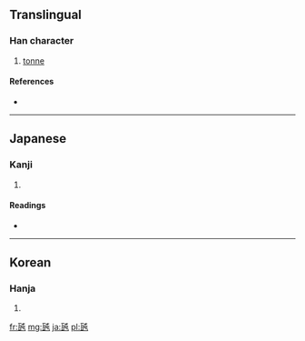 ==Translingual==

===Han character===
{{Han char|rn=98|rad=瓦|as=04|sn=9|four=|canj=一弓心山 (MNPU)}}

# [[tonne]]

====References====
* {{Han ref|kx=0748.201|dkj=21467|dj=1157.100|hdz=21422.171|uh=74F2|ud=29938}}

----

==Japanese==

===Kanji===
{{ja-kanji|grade=|rs=瓦04}}

# {{defn|lang=ja|sort=瓦04}}

====Readings====
* {{ja-readings|on=|kun=[[トン]] (ton)}}

----

==Korean==

===Hanja===
{{ko-hanja|hangeul=톤|eumhun=|rv=ton|mr=t'on|y=thon}}

# {{defn|lang=ko|sort=瓦04}}

[[fr:瓲]]
[[mg:瓲]]
[[ja:瓲]]
[[pl:瓲]]